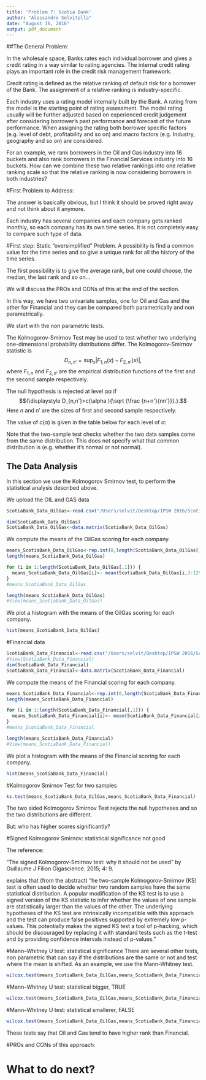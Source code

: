```yaml
---
title: 'Problem 7: Scotia Bank'
author: "Alessandro Selvitella"
date: "August 16, 2016"
output: pdf_document
---
```


##The General Problem: 
\begin{center}
\underline{How to combine two relative rankings of credit risk into one ranking?}
\end{center}
In the wholesale space, Banks rates each individual borrower and gives a credit rating in a way similar to rating agencies. The internal credit rating plays an important role in the credit risk management framework. 


Credit rating is defined as the relative ranking of default risk for a borrower of the Bank. The assignment of a relative ranking is industry-specific.


 Each industry uses a rating model internally built by the Bank. A rating from the model is the starting point of rating assessment. The model rating usually will be further adjusted based on experienced credit judgement after considering borrower's past performance and forecast of the future performance.  When assigning the rating both borrower specific factors (e.g. level of debt, profitability and so on) and macro factors (e.g. Industry, geography and so on) are considered.   


For an example, we rank borrowers in the Oil and Gas industry into 16 buckets and also rank borrowers in the Financial Services industry into 16 buckets. How can we combine these two relative rankings into one relative ranking scale so that the relative ranking is now considering borrowers in both industries?  

#First Problem to Address:

\begin{center}
\underline{Are the two distributions the same distributions?}
\end{center}

The answer is basically obvious, but I think it should be proved right away and not think about it anymore.

Each industry has several companies and each company gets ranked monthly, so each company has its own time series. It is not completely easy to compare such type of data.

#First step: Static "oversimplified" Problem.
A possibility is find a common value for the time series and so give a unique rank for all the history of the time series.

The first possibility is to give the average rank, but one could choose, the median, the last rank and so on... 

We will discuss the PROs and CONs of this at the end of the section.

In this way, we have two univariate samples, one for Oil and Gas and the other for Financial and they can be compared both parametrically and non parametrically.

We start with the non parametric tests.

\textbf{Answer: The Kolmogorov-Smirnov Test}

The Kolmogorov-Smirnov Test may be used to test whether two underlying one-dimensional probability distributions differ. The Kolmogorov-Smirnov statistic is
$$D_{n,n'}=\sup _{x}|F_{1,n}(x)-F_{2,n'}(x)|,$$
where $F_{1,n}$ and $F_{2,n'}$ are the empirical distribution functions of the first and the second sample respectively.

The null hypothesis is rejected at level ${\displaystyle \alpha } \alpha$  if
$${\displaystyle D_{n,n'}>c(\alpha ){\sqrt {\frac {n+n'}{nn'}}}.}.$$
Here $n$ and $n'$ are the sizes of first and second sample respectively. 

The value of $c({\alpha })$ is given in the table below for each level of $\alpha$:

\begin{center}
 \begin{tabular}{|| c c||} 
 \hline
 $\alpha$ 	 & $c({\alpha })$  \\ [0.5ex] 
 \hline\hline
 0.10 & 1.22  \\ 
 \hline
 	0.05 &	1.36  \\
 \hline
 	0.025 & 	1.48	  \\
 \hline
 	0.01	& 1.63	  \\
 \hline
0.005 & 1.73  \\ 
\hline
	0.001 & 	1.95 \\[1ex] 
 \hline
\end{tabular}
\end{center}
\begin{center}
\underline{Remark}
\end{center}
Note that the two-sample test checks whether the two data samples come from the same distribution. This does not specify what that common distribution is (e.g. whether it's normal or not normal).


## The Data Analysis
In this section we use the Kolmogorov Smirnov test, to perform the statistical analysis described above.

We upload the OIL and GAS data
```r
ScotiaBank_Data_OilGas<-read.csv("/Users/selvit/Desktop/IPSW 2016/Scotia Bank/ScotiaBank_Data_OilGas.csv",header = TRUE)

dim(ScotiaBank_Data_OilGas)
ScotiaBank_Data_OilGas<-data.matrix(ScotiaBank_Data_OilGas)
```
We compute the means of the OilGas scoring for each company.
```r
means_ScotiaBank_Data_OilGas<-rep.int(0,length(ScotiaBank_Data_OilGas[,1]))
length(means_ScotiaBank_Data_OilGas)

for (i in 1:length(ScotiaBank_Data_OilGas[,1])) {
  means_ScotiaBank_Data_OilGas[i]<- mean(ScotiaBank_Data_OilGas[i,3:129])
}
#means_ScotiaBank_Data_OilGas

length(means_ScotiaBank_Data_OilGas)
#View(means_ScotiaBank_Data_OilGas)
```
We plot a histogram with the means of the OilGas scoring for each company.
```r

hist(means_ScotiaBank_Data_OilGas)
```
#Financial data
```r
ScotiaBank_Data_Financial<-read.csv("/Users/selvit/Desktop/IPSW 2016/Scotia Bank/ScotiaBank_Data_Financial.csv",header = TRUE)
#View(ScotiaBank_Data_Financial)
dim(ScotiaBank_Data_Financial)
ScotiaBank_Data_Financial<-data.matrix(ScotiaBank_Data_Financial)
```
We compute the means of the Financial scoring for each company.
```r
means_ScotiaBank_Data_Financial<-rep.int(0,length(ScotiaBank_Data_Financial[,1]))
length(means_ScotiaBank_Data_Financial)

for (i in 1:length(ScotiaBank_Data_Financial[,1])) {
  means_ScotiaBank_Data_Financial[i]<- mean(ScotiaBank_Data_Financial[i,3:129])
}
#means_ScotiaBank_Data_Financial

length(means_ScotiaBank_Data_Financial)
#View(means_ScotiaBank_Data_Financial)
```
We plot a histogram with the means of the Financial scoring for each company.
```r
hist(means_ScotiaBank_Data_Financial)
```



#Kolmogorov Smirnov Test for two samples
```r
ks.test(means_ScotiaBank_Data_OilGas,means_ScotiaBank_Data_Financial)
```
The two sided Kolmogorov Smirnov Test rejects the null hypotheses and so the two distributions are different.

But: who has higher scores significantly?

#Signed Kolmogorov Smirnov: statistical significance not good

The reference:

"The signed Kolmogorov-Smirnov test: why it should not be used" by Guillaume J Filion
Gigascience. 2015; 4: 9.

explains that (from the abstract)
"he two-sample Kolmogorov-Smirnov (KS) test is often used to decide whether two random samples have the same statistical distribution. A popular modification of the KS test is to use a signed version of the KS statistic to infer whether the values of one sample are statistically larger than the values of the other. The underlying hypotheses of the KS test are intrinsically incompatible with this approach and the test can produce false positives supported by extremely low p-values. This potentially makes the signed KS test a tool of p-hacking, which should be discouraged by replacing it with standard tests such as the t-test and by providing confidence intervals instead of p-values."

#Mann–Whitney U test: statistical significance
There are several other tests, non parametric that can say if the distributions are the same or not and test where the mean is shifted. As an example, we use the Mann-Whitney test.

```r
wilcox.test(means_ScotiaBank_Data_OilGas,means_ScotiaBank_Data_Financial)
```
#Mann–Whitney U test: statistical bigger, TRUE
```r
wilcox.test(means_ScotiaBank_Data_OilGas,means_ScotiaBank_Data_Financial, alternative="greater")
```
#Mann–Whitney U test: statistical smallerer, FALSE
```r
wilcox.test(means_ScotiaBank_Data_OilGas,means_ScotiaBank_Data_Financial, alternative="less")
```
These tests say that Oil and Gas tend to have higher rank than Financial.

#PROs and CONs of this approach:
\begin{itemize}
\item +does the job of comparing the two samples
\item  +simple
\item  +rank tend to be constant in time
\item  +test statistics already computed for us with respective p-values
\item -does not take care of the evolution of the data
\item -does not do anything more than comparing the history mean of the two samples non-parametrically and  say if the distributions are the same, not that much. It's almost obvious.
\end{itemize}

# What to do next?
\begin{itemize}
\item We have done Non-parametric: K-S, sK-S, M-W U Test
\item Parametric: Beta Distribution? Exponential, Truncated Exponential?
\item Static-->Dynamic, more complicated... Let's see
\item Here I haven't done prediction.
\end{itemize}